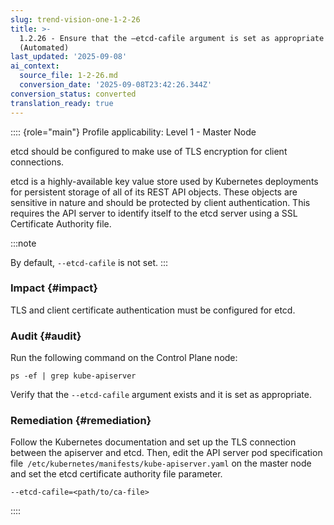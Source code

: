 ```yaml
---
slug: trend-vision-one-1-2-26
title: >-
  1.2.26 - Ensure that the –etcd-cafile argument is set as appropriate
  (Automated)
last_updated: '2025-09-08'
ai_context:
  source_file: 1-2-26.md
  conversion_date: '2025-09-08T23:42:26.344Z'
conversion_status: converted
translation_ready: true
---
```


:::: {role="main"}
Profile applicability: Level 1 - Master Node

etcd should be configured to make use of TLS encryption for client connections.

etcd is a highly-available key value store used by Kubernetes deployments for persistent storage of all of its REST API objects. These objects are sensitive in nature and should be protected by client authentication. This requires the API server to identify itself to the etcd server using a SSL Certificate Authority file.

:::note

By default, `--etcd-cafile` is not set.
:::

### Impact {#impact}

TLS and client certificate authentication must be configured for etcd.

### Audit {#audit}

Run the following command on the Control Plane node:

``` codeblock
ps -ef | grep kube-apiserver
```

Verify that the `--etcd-cafile` argument exists and it is set as appropriate.

### Remediation {#remediation}

Follow the Kubernetes documentation and set up the TLS connection between the apiserver and etcd. Then, edit the API server pod specification file` /etc/kubernetes/manifests/kube-apiserver.yaml` on the master node and set the etcd certificate authority file parameter.

``` codeblock
--etcd-cafile=<path/to/ca-file>
```
::::
